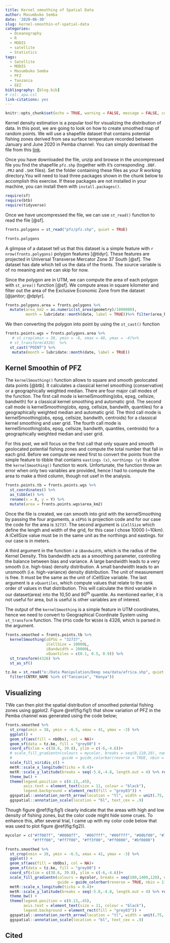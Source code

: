 ```yaml
---
title: Kernel smoothing of Spatial Data
author: Masumbuko Semba
date: '2020-06-30'
slug: kernel-smoothin-of-spatial-data
categories:
  - Oceanography
  - R
  - MODIS
  - satellite
  - Statistics
tags:
  - Satellite
  - MODIS
  - Masumbuko Semba
  - PFZ
  - Tanzania
  - EEZ
bibliography: [blog.bib]
# csl: apa.csl
link-citations: yes
---
```



```r
knitr::opts_chunk$set(echo = TRUE, warning = FALSE, message = FALSE, comment = "", results = "hide")

```

Kernel density estimation is a popular tool for visualizing the distribution of data. In this post, we are going to look on how to create smoothed map of random points. We will use a shapefile dataset that contains potential fishing zones derived from sea surface temperature recorded between January and June 2020 in Pemba channel. You can simply download the file from this [link](https://github.com/lugoga/masumbuko/raw/master/content/post/pfz.rar). 

Once you have downloaded the file, unzip and browse in the uncompressed file you find the shapefile `pfz.shp` (together with it’s corresponding `.DBF`. `.PRJ` and `.SHX` files). Set the folder containing these files as your R working directory.You will need to load three packages shown in the chunk below to accomplish this exercise. If these packages are not installed in your machine, you can install them with `install.packages()`.

```r
require(sf)
require(btb)
require(tidyverse)
```

Once we have uncompressed the file, we can use `st_read()` function to read the file [@sf].

```r
fronts.polygons = st_read("pfz/pfz.shp", quiet = TRUE)

fronts.polygons
```

A glimpse of a dataset tell us that this dataset is a simple feature with `r nrow(fronts.polygons)` polygon features [@tidyr]. These features are projected in Universal Transverse Mercator Zone 37 South [@sf]. The dataset has date which tell us the data of the fronts. The source variable is of no meaning and we can skip for now. 

Since the polygon are in UTM, we can compute the area of each polygon with `st_area()` function [@sf]. We compute areas in square kilometer and filter out the area of the Exclusive Economic Zone from the dataset [@janitor; @dplyr]. 

```r
fronts.polygons.area = fronts.polygons %>%
  mutate(area_km2 = as.numeric(st_area(geometry)/1000000),
         month = lubridate::month(date, label = TRUE))%>% filter(area_km2 < 200000)
```

We then converting the polygon into point by using the `st_cast()` function
```r
fronts.points.wgs = fronts.polygons.area %>%
   # st_crop(xmin = 38, ymin = -6, xmax = 40, ymax = -4)%>%
  # st_transform(4326)  %>%
  st_cast("POINT") %>%
   mutate(month = lubridate::month(date, label = TRUE))
```

## Kernel Smoothin of PFZ
The `kernelSmoothing()` function allows to square and smooth geolocated data points [@btb]. It calculates a classical kernel smoothing (conservative) or a geographically weighted median. There are four major call modes of the function. The first call mode is kernelSmoothing(obs, epsg, cellsize, bandwith) for a classical kernel smoothing and automatic grid. The second call mode is kernelSmoothing(obs, epsg, cellsize, bandwith, quantiles) for a geographically weighted median and automatic grid. The third call mode is kernelSmoothing(obs, epsg, cellsize, bandwith, centroids) for a classical kernel smoothing and user grid. The fourth call mode is kernelSmoothing(obs, epsg, cellsize, bandwith, quantiles, centroids) for a geographically weighted median and user grid.

For this post, we will focus on the first call that only square and smooth geolocated potential fishing zones and compute the total number that fall in each grid. Before we compute we need first to convert the points from the simple feature to tibble that contains `eastings (x)`, `northings (y)` to allow the `kernelSmoothing()` function to work. Unfortunate, the function throw an error when only two variables are provided, hence I had to compute the area to make a third column, though not usef in the analysis. 

```r

fronts.points.tb = fronts.points.wgs %>% 
  st_coordinates() %>%
  as_tibble() %>%
  rename(x = X, y = Y) %>%
  mutate(area = fronts.points.wgs$area_km2) 

```

Once the file is created, we can smooth into grid with the kernelSmoothing by passing the four arguments, a `sEPSG` is projection code and for our case the code for the area is `32737`. The second argument is `iCellSize` which define the length and width of the grid, for this case I chose 10000 (~10km). A iCellSize value must be in the same unit as the northings and eastings. for our case is in meters. 

A third argument in the function i a `iBandwidth`, which is the radius of the Kernel Density. This bandwidth acts as a smoothing parameter, controlling the balance between bias and variance. A large bandwidth leads to a very smooth (i.e. high-bias) density distribution. A small bandwidth leads to an unsmooth (i.e. high-variance) density distribution. The unit of measurement is free. It must be the same as the unit of iCellSize variable. The last argument is a `vQuantiles`, which compute values that relate to the rank order of values in that distribution. This will calculate the third variable in our dataset(area) into the 10,50 and 90^th^ quantile. As mentioned earlier, it is not useful for area, but is useful is other variables are of interest. 

The output of the `kernelSmoothing` is a simple feature in UTM coordinates, hence we need to convert to Geographical Coordinate System using `st_transform` function. The `EPSG` code for `WGS84` is 4326, which is parsed in the argument. 


```r

fronts.smoothed = fronts.points.tb %>%
  kernelSmoothing(sEPSG = "32737",
                  iCellSize = 10000L,
                  iBandwidth = 20000L,
                  vQuantiles = c(0.1, 0.5, 0.9)) %>%
  st_transform(4326) %>%
  st_as_sf() 

```

```r

tz.ke = st_read("e:/Data Manipulation/Deep sea/data/africa.shp", quiet = TRUE) %>% 
  filter(CNTRY_NAME %in% c("Tanzania", "Kenya"))
```

## Visualizing
TWe can then plot the spatial distribution of smoothed potential fishing zones using ggplot2. Figure \@ref(fig:fig1) that show variation of PFZ in the Pemba channel was generated using the code below; 

```r

fronts.smoothed %>%
  st_crop(xmin = 38, ymin = -6.5, xmax = 41, ymax = -3) %>%
  ggplot() +
  geom_sf(aes(fill = nbObs), col = NA)+
  geom_sf(data = tz.ke, fill = "grey80") +
  coord_sf(xlim = c(38.6, 39.8), ylim = c(-6,-4.6))+
  # scale_fill_gradientn(colours = mycolor, breaks = seq(0,110,10), name = "Number\nof PFZs",
  #                      guide = guide_colorbar(reverse = TRUE, nbin = 11, raster = FALSE,barheight = unit(6,"cm")))+
  scale_fill_viridis_c() +
  metR::scale_x_longitude(ticks = 0.4)+
  metR::scale_y_latitude(breaks = seq(-5.8,-4.8, length.out = 4) %>% round(1))+
  theme_bw() +
  theme(legend.position = c(0.13,.45),
        axis.text = element_text(size = 11, colour = "black"),
        legend.background = element_rect(fill = "grey83")) +
  ggspatial::annotation_north_arrow(location = "tl", width = unit(.75, "cm"), height = unit(.75, "cm"))+
  ggspatial::annotation_scale(location = "bl", text_cex = .9)
```

Though figure \@ref(fig:fig1) clearly indicate that the areas with high and low density of fishing zones, but the color code might hide some crues. To enhance this, after several trial, I came up with my color code below that was used to plot figure \@ref(fig:fig2)). 

```r
mycolor = c("#7f007f", "#0000ff",  "#007fff", "#00ffff", "#00bf00", "#7fdf00",
            "#ffff00", "#ff7f00", "#ff3f00", "#ff0000", "#bf0000")

```


```r

fronts.smoothed %>%
  st_crop(xmin = 38, ymin = -6.5, xmax = 41, ymax = -3) %>%
  ggplot() +
  geom_sf(aes(fill = nbObs), col = NA)+
  geom_sf(data = tz.ke, fill = "grey80") +
  coord_sf(xlim = c(38.6, 39.8), ylim = c(-6,-4.6))+
  scale_fill_gradientn(colours = mycolor, breaks = seq(100,1400,120), name = "Number\nof PFZs",
                       guide = guide_colorbar(reverse = TRUE, nbin = 11, raster = FALSE,barheight = unit(6,"cm")))+
  metR::scale_x_longitude(ticks = 0.4)+
  metR::scale_y_latitude(breaks = seq(-5.8,-4.8, length.out = 4) %>% round(1))+
  theme_bw() +
  theme(legend.position = c(0.13,.45),
        axis.text = element_text(size = 11, colour = "black"),
        legend.background = element_rect(fill = "grey83")) +
  ggspatial::annotation_north_arrow(location = "tl", width = unit(.75, "cm"), height = unit(.75, "cm"))+
  ggspatial::annotation_scale(location = "bl", text_cex = .9)
```



## Cited
